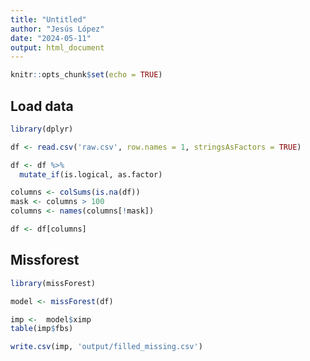 ```yaml
---
title: "Untitled"
author: "Jesús López"
date: "2024-05-11"
output: html_document
---
```


```r
knitr::opts_chunk$set(echo = TRUE)
```

## Load data

```r
library(dplyr)

df <- read.csv('raw.csv', row.names = 1, stringsAsFactors = TRUE)

df <- df %>% 
  mutate_if(is.logical, as.factor)
```

```r
columns <- colSums(is.na(df))
mask <- columns > 100
columns <- names(columns[!mask])
```

```r
df <- df[columns]
```


## Missforest

```r
library(missForest)

model <- missForest(df)
```

```r
imp <-  model$ximp
table(imp$fbs)
```

```r
write.csv(imp, 'output/filled_missing.csv')
```


